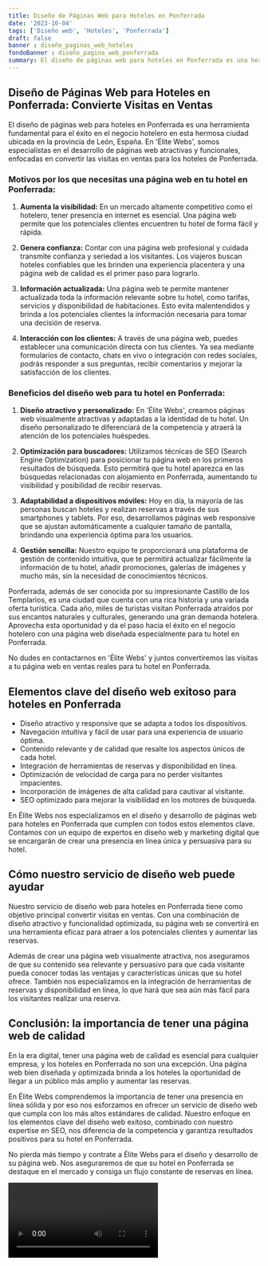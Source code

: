 ```yaml
---
title: Diseño de Páginas Web para Hoteles en Ponferrada
date: '2023-10-04'
tags: ['Diseño web', 'Hoteles', 'Ponferrada']
draft: false
banner : diseño_paginas_web_hoteles
fondoBanner : diseño_pagina_web_ponferrada
summary: El diseño de páginas web para hoteles en Ponferrada es una herramienta fundamental para el éxito en el negocio hotelero en esta hermosa ciudad ubicada en la provincia de León, España. En 'Élite Webs', somos especialistas en el desarrollo de páginas web atractivas y funcionales, enfocadas en convertir las visitas en ventas para los hoteles de Ponferrada.
---
```


## Diseño de Páginas Web para Hoteles en Ponferrada: Convierte Visitas en Ventas

El diseño de páginas web para hoteles en Ponferrada es una herramienta fundamental para el éxito en el negocio hotelero en esta hermosa ciudad ubicada en la provincia de León, España. En 'Élite Webs', somos especialistas en el desarrollo de páginas web atractivas y funcionales, enfocadas en convertir las visitas en ventas para los hoteles de Ponferrada.

### Motivos por los que necesitas una página web en tu hotel en Ponferrada:

1. **Aumenta la visibilidad:** En un mercado altamente competitivo como el hotelero, tener presencia en internet es esencial. Una página web permite que los potenciales clientes encuentren tu hotel de forma fácil y rápida.

2. **Genera confianza:** Contar con una página web profesional y cuidada transmite confianza y seriedad a los visitantes. Los viajeros buscan hoteles confiables que les brinden una experiencia placentera y una página web de calidad es el primer paso para lograrlo.

3. **Información actualizada:** Una página web te permite mantener actualizada toda la información relevante sobre tu hotel, como tarifas, servicios y disponibilidad de habitaciones. Esto evita malentendidos y brinda a los potenciales clientes la información necesaria para tomar una decisión de reserva.

4. **Interacción con los clientes:** A través de una página web, puedes establecer una comunicación directa con tus clientes. Ya sea mediante formularios de contacto, chats en vivo o integración con redes sociales, podrás responder a sus preguntas, recibir comentarios y mejorar la satisfacción de los clientes.

### Beneficios del diseño web para tu hotel en Ponferrada:

1. **Diseño atractivo y personalizado:** En 'Élite Webs', creamos páginas web visualmente atractivas y adaptadas a la identidad de tu hotel. Un diseño personalizado te diferenciará de la competencia y atraerá la atención de los potenciales huéspedes.

2. **Optimización para buscadores:** Utilizamos técnicas de SEO (Search Engine Optimization) para posicionar tu página web en los primeros resultados de búsqueda. Esto permitirá que tu hotel aparezca en las búsquedas relacionadas con alojamiento en Ponferrada, aumentando tu visibilidad y posibilidad de recibir reservas.

3. **Adaptabilidad a dispositivos móviles:** Hoy en día, la mayoría de las personas buscan hoteles y realizan reservas a través de sus smartphones y tablets. Por eso, desarrollamos páginas web responsive que se ajustan automáticamente a cualquier tamaño de pantalla, brindando una experiencia óptima para los usuarios.

4. **Gestión sencilla:** Nuestro equipo te proporcionará una plataforma de gestión de contenido intuitiva, que te permitirá actualizar fácilmente la información de tu hotel, añadir promociones, galerías de imágenes y mucho más, sin la necesidad de conocimientos técnicos.

Ponferrada, además de ser conocida por su impresionante Castillo de los Templarios, es una ciudad que cuenta con una rica historia y una variada oferta turística. Cada año, miles de turistas visitan Ponferrada atraídos por sus encantos naturales y culturales, generando una gran demanda hotelera. Aprovecha esta oportunidad y da el paso hacia el éxito en el negocio hotelero con una página web diseñada especialmente para tu hotel en Ponferrada.

No dudes en contactarnos en 'Élite Webs' y juntos convertiremos las visitas a tu página web en ventas reales para tu hotel en Ponferrada.

<GifSeo />

<Cta />

## Elementos clave del diseño web exitoso para hoteles en Ponferrada

- Diseño atractivo y responsive que se adapta a todos los dispositivos.
- Navegación intuitiva y fácil de usar para una experiencia de usuario óptima.
- Contenido relevante y de calidad que resalte los aspectos únicos de cada hotel.
- Integración de herramientas de reservas y disponibilidad en línea.
- Optimización de velocidad de carga para no perder visitantes impacientes.
- Incorporación de imágenes de alta calidad para cautivar al visitante.
- SEO optimizado para mejorar la visibilidad en los motores de búsqueda.

En Élite Webs nos especializamos en el diseño y desarrollo de páginas web para hoteles en Ponferrada que cumplen con todos estos elementos clave. Contamos con un equipo de expertos en diseño web y marketing digital que se encargarán de crear una presencia en línea única y persuasiva para su hotel.

## Cómo nuestro servicio de diseño web puede ayudar

Nuestro servicio de diseño web para hoteles en Ponferrada tiene como objetivo principal convertir visitas en ventas. Con una combinación de diseño atractivo y funcionalidad optimizada, su página web se convertirá en una herramienta eficaz para atraer a los potenciales clientes y aumentar las reservas.

Además de crear una página web visualmente atractiva, nos aseguramos de que su contenido sea relevante y persuasivo para que cada visitante pueda conocer todas las ventajas y características únicas que su hotel ofrece. También nos especializamos en la integración de herramientas de reservas y disponibilidad en línea, lo que hará que sea aún más fácil para los visitantes realizar una reserva.

## Conclusión: la importancia de tener una página web de calidad

En la era digital, tener una página web de calidad es esencial para cualquier empresa, y los hoteles en Ponferrada no son una excepción. Una página web bien diseñada y optimizada brinda a los hoteles la oportunidad de llegar a un público más amplio y aumentar las reservas.

En Élite Webs comprendemos la importancia de tener una presencia en línea sólida y por eso nos esforzamos en ofrecer un servicio de diseño web que cumpla con los más altos estándares de calidad. Nuestro enfoque en los elementos clave del diseño web exitoso, combinado con nuestro expertise en SEO, nos diferencia de la competencia y garantiza resultados positivos para su hotel en Ponferrada.

No pierda más tiempo y contrate a Élite Webs para el diseño y desarrollo de su página web. Nos aseguraremos de que su hotel en Ponferrada se destaque en el mercado y consiga un flujo constante de reservas en línea.

<Video />

<CtaBot job='Hoteles' city='Ponferrada'/>

<Gmaps query='Ponferrada+españa+maps' />